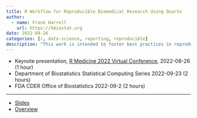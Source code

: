```yaml
---
title: R Workflow for Reproducible Biomedical Research Using Quarto
author:
  - name: Frank Harrell
    url: https://hbiostat.org
date: 2022-09-26 
categories: [r, data-science, reporting, reproducible]
description: "This work is intended to foster best practices in reproducible data documentation and manipulation, statistical analysis, graphics, and reporting. It will enable the reader to efficiently produce attractive, readable, and reproducible research reports while keeping code concise and clear. Readers are also guided in choosing statistically efficient descriptive analyses that are consonant with the type of data being analyzed."
---
```


* Keynote presentation, [R Medicine 2022 Virtual Conference](https://www.r-consortium.org/events/2022/05/03/announcing-r-medicine-2022), 2022-08-26 (1 hour)
* Department of Biostatistics Statistical Computing Series 2022-09-23 (2 hours)
* FDA CDER Office of Biostatistics 2022-09-2 (2 hours)

----

* [Slides](https://hbiostat.org/rflow)
* [Overview](https://fharrell.com/post/rflow)
